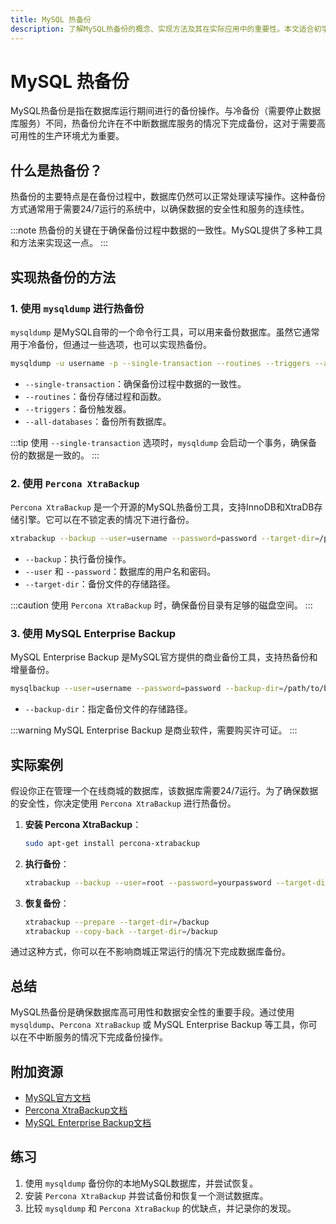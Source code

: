 ```yaml
---
title: MySQL 热备份
description: 了解MySQL热备份的概念、实现方法及其在实际应用中的重要性。本文适合初学者，包含代码示例和实际案例。
---
```


# MySQL 热备份

MySQL热备份是指在数据库运行期间进行的备份操作。与冷备份（需要停止数据库服务）不同，热备份允许在不中断数据库服务的情况下完成备份，这对于需要高可用性的生产环境尤为重要。

## 什么是热备份？

热备份的主要特点是在备份过程中，数据库仍然可以正常处理读写操作。这种备份方式通常用于需要24/7运行的系统中，以确保数据的安全性和服务的连续性。

:::note
热备份的关键在于确保备份过程中数据的一致性。MySQL提供了多种工具和方法来实现这一点。
:::

## 实现热备份的方法

### 1. 使用 `mysqldump` 进行热备份

`mysqldump` 是MySQL自带的一个命令行工具，可以用来备份数据库。虽然它通常用于冷备份，但通过一些选项，也可以实现热备份。

```bash
mysqldump -u username -p --single-transaction --routines --triggers --all-databases > backup.sql
```

- `--single-transaction`：确保备份过程中数据的一致性。
- `--routines`：备份存储过程和函数。
- `--triggers`：备份触发器。
- `--all-databases`：备份所有数据库。

:::tip
使用 `--single-transaction` 选项时，`mysqldump` 会启动一个事务，确保备份的数据是一致的。
:::

### 2. 使用 `Percona XtraBackup`

`Percona XtraBackup` 是一个开源的MySQL热备份工具，支持InnoDB和XtraDB存储引擎。它可以在不锁定表的情况下进行备份。

```bash
xtrabackup --backup --user=username --password=password --target-dir=/path/to/backup
```

- `--backup`：执行备份操作。
- `--user` 和 `--password`：数据库的用户名和密码。
- `--target-dir`：备份文件的存储路径。

:::caution
使用 `Percona XtraBackup` 时，确保备份目录有足够的磁盘空间。
:::

### 3. 使用 MySQL Enterprise Backup

MySQL Enterprise Backup 是MySQL官方提供的商业备份工具，支持热备份和增量备份。

```bash
mysqlbackup --user=username --password=password --backup-dir=/path/to/backup backup
```

- `--backup-dir`：指定备份文件的存储路径。

:::warning
MySQL Enterprise Backup 是商业软件，需要购买许可证。
:::

## 实际案例

假设你正在管理一个在线商城的数据库，该数据库需要24/7运行。为了确保数据的安全性，你决定使用 `Percona XtraBackup` 进行热备份。

1. **安装 Percona XtraBackup**：
   ```bash
   sudo apt-get install percona-xtrabackup
   ```

2. **执行备份**：
   ```bash
   xtrabackup --backup --user=root --password=yourpassword --target-dir=/backup
   ```

3. **恢复备份**：
   ```bash
   xtrabackup --prepare --target-dir=/backup
   xtrabackup --copy-back --target-dir=/backup
   ```

通过这种方式，你可以在不影响商城正常运行的情况下完成数据库备份。

## 总结

MySQL热备份是确保数据库高可用性和数据安全性的重要手段。通过使用 `mysqldump`、`Percona XtraBackup` 或 MySQL Enterprise Backup 等工具，你可以在不中断服务的情况下完成备份操作。

## 附加资源

- [MySQL官方文档](https://dev.mysql.com/doc/)
- [Percona XtraBackup文档](https://www.percona.com/doc/percona-xtrabackup/8.0/index.html)
- [MySQL Enterprise Backup文档](https://dev.mysql.com/doc/mysql-enterprise-backup/8.0/en/)

## 练习

1. 使用 `mysqldump` 备份你的本地MySQL数据库，并尝试恢复。
2. 安装 `Percona XtraBackup` 并尝试备份和恢复一个测试数据库。
3. 比较 `mysqldump` 和 `Percona XtraBackup` 的优缺点，并记录你的发现。
